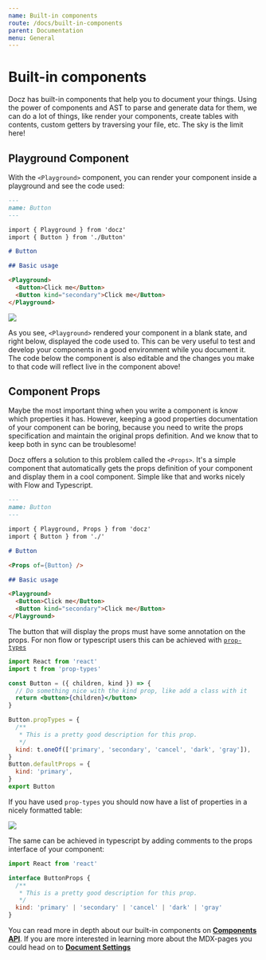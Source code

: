 ```yaml
---
name: Built-in components
route: /docs/built-in-components
parent: Documentation
menu: General
---
```


# Built-in components

Docz has built-in components that help you to document your things. Using the power of components and AST to parse and generate data for them, we can do a lot of things,
like render your components, create tables with contents, custom getters by traversing your file, etc. The sky is the limit here!

## Playground Component

With the `<Playground>` component, you can render your component inside a playground and see the code used:

```markdown
---
name: Button
---

import { Playground } from 'docz'
import { Button } from './Button'

# Button

## Basic usage

<Playground>
  <Button>Click me</Button>
  <Button kind="secondary">Click me</Button>
</Playground>
```

![](https://cdn-std.dprcdn.net/files/acc_649651/hrRpoR)

As you see, `<Playground>` rendered your component in a blank state, and right below, displayed the code used to.
This can be very useful to test and develop your components in a good environment while you document it. The code below the component is also editable and the changes you make to that code will reflect live in the component above!

## Component Props

Maybe the most important thing when you write a component is know which properties it has.
However, keeping a good properties documentation of your component can be boring, because you need to write
the props specification and maintain the original props definition. And we know that to keep both in sync can be troublesome!

Docz offers a solution to this problem called the `<Props>`. It's a simple component that automatically gets the
props definition of your component and display them in a cool component.
Simple like that and works nicely with Flow and Typescript.

```markdown
---
name: Button
---

import { Playground, Props } from 'docz'
import { Button } from './'

# Button

<Props of={Button} />

## Basic usage

<Playground>
  <Button>Click me</Button>
  <Button kind="secondary">Click me</Button>
</Playground>
```

The button that will display the props must have some annotation on the props. For non flow or typescript users this can be achieved with [`prop-types`](https://www.npmjs.com/package/prop-types)

```jsx
import React from 'react'
import t from 'prop-types'

const Button = ({ children, kind }) => {
  // Do something nice with the kind prop, like add a class with it
  return <button>{children}</button>
}

Button.propTypes = {
  /**
   * This is a pretty good description for this prop.
   */
  kind: t.oneOf(['primary', 'secondary', 'cancel', 'dark', 'gray']),
}
Button.defaultProps = {
  kind: 'primary',
}
export Button
```

If you have used `prop-types` you should now have a list of properties in a nicely formatted table:

![](https://cdn-std.dprcdn.net/files/acc_649651/KEm5mH)

The same can be achieved in typescript by adding comments to the props interface of your component:

```jsx
import React from 'react'

interface ButtonProps {
  /**
   * This is a pretty good description for this prop.
   */
  kind: 'primary' | 'secondary' | 'cancel' | 'dark' | 'gray'
}
```

You can read more in depth about our built-in components on [**Components API**](/docs/components-api). If you are more interested in learning more about the MDX-pages you could head on to [**Document Settings**](/docs/document-settings)
